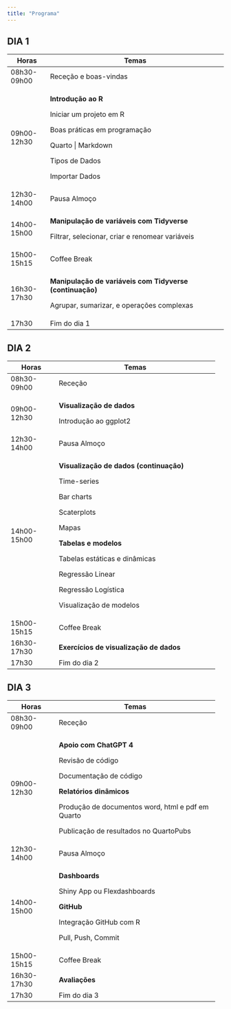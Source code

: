```yaml
---
title: "Programa"
---
```


## DIA 1

+-------------+-----------------------------------------------------------+
| Horas       | Temas                                                     |
+=============+===========================================================+
| 08h30-09h00 | Receção e boas-vindas                                     |
+-------------+-----------------------------------------------------------+
| 09h00-12h30 | **Introdução ao R**                                       |
|             |                                                           |
|             | Iniciar um projeto em R                                   |
|             |                                                           |
|             | Boas práticas em programação                              |
|             |                                                           |
|             | Quarto \| Markdown                                        |
|             |                                                           |
|             | Tipos de Dados                                            |
|             |                                                           |
|             | Importar Dados                                            |
+-------------+-----------------------------------------------------------+
| 12h30-14h00 | Pausa Almoço                                              |
+-------------+-----------------------------------------------------------+
| 14h00-15h00 | **Manipulação de variáveis com Tidyverse**                |
|             |                                                           |
|             | Filtrar, selecionar, criar e renomear variáveis           |
+-------------+-----------------------------------------------------------+
| 15h00-15h15 | Coffee Break                                              |
+-------------+-----------------------------------------------------------+
| 16h30-17h30 | **Manipulação de variáveis com Tidyverse (continuação)**  |
|             |                                                           |
|             | Agrupar, sumarizar, e operações complexas                 |
+-------------+-----------------------------------------------------------+
| 17h30       | Fim do dia 1                                              |
+-------------+-----------------------------------------------------------+

## DIA 2

+---------------+----------------------------------------------------+
| Horas         | Temas                                              |
+===============+====================================================+
| 08h30-09h00   | Receção                                            |
+---------------+----------------------------------------------------+
| 09h00-12h30   | **Visualização de dados**                          |
|               |                                                    |
|               | Introdução ao ggplot2                              |
+---------------+----------------------------------------------------+
| 12h30-14h00   | Pausa Almoço                                       |
+---------------+----------------------------------------------------+
| 14h00-15h00   | **Visualização de dados (continuação)**            |
|               |                                                    |
|               | Time-series                                        |
|               |                                                    |
|               | Bar charts                                         |
|               |                                                    |
|               | Scaterplots                                        |
|               |                                                    |
|               | Mapas                                              |
|               |                                                    |
|               | **Tabelas e modelos**                              |
|               |                                                    |
|               | Tabelas estáticas e dinâmicas                      |
|               |                                                    |
|               | Regressão Linear                                   |
|               |                                                    |
|               | Regressão Logística                                |
|               |                                                    |
|               | Visualização de modelos                            |
+---------------+----------------------------------------------------+
| 15h00-15h15   | Coffee Break                                       |
+---------------+----------------------------------------------------+
| 16h30-17h30   | **Exercícios de visualização de dados**            |
+---------------+----------------------------------------------------+
| 17h30         | Fim do dia 2                                       |
+---------------+----------------------------------------------------+

## DIA 3

+---------------+----------------------------------------------------+
| Horas         | Temas                                              |
+===============+====================================================+
| 08h30-09h00   | Receção                                            |
+---------------+----------------------------------------------------+
| 09h00-12h30   | **Apoio com ChatGPT 4**                            |
|               |                                                    |
|               | Revisão de código                                  |
|               |                                                    |
|               | Documentação de código                             |
|               |                                                    |
|               | **Relatórios dinâmicos**                           |
|               |                                                    |
|               | Produção de documentos word, html e pdf em Quarto  |
|               |                                                    |
|               | Publicação de resultados no QuartoPubs             |
+---------------+----------------------------------------------------+
| 12h30-14h00   | Pausa Almoço                                       |
+---------------+----------------------------------------------------+
| 14h00-15h00   | **Dashboards**                                     |
|               |                                                    |
|               | Shiny App ou Flexdashboards                        |
|               |                                                    |
|               | **GitHub**                                         |
|               |                                                    |
|               | Integração GitHub com R                            |
|               |                                                    |
|               | Pull, Push, Commit                                 |
+---------------+----------------------------------------------------+
| 15h00-15h15   | Coffee Break                                       |
+---------------+----------------------------------------------------+
| 16h30-17h30   | **Avaliações**                                     |
+---------------+----------------------------------------------------+
| 17h30         | Fim do dia 3                                       |
+---------------+----------------------------------------------------+
